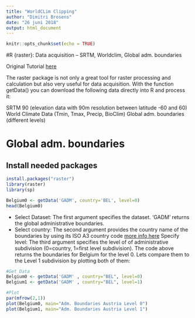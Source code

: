 ```yaml
---
title: "WorldCLim Clipping"
author: "Dimitri Brosens"
date: "26 juni 2018"
output: html_document
---
```


```r
knitr::opts_chunk$set(echo = TRUE)
```

#R {raster}: Data acquisition – SRTM, Worldclim, Global adm. boundaries

Original Tutorial [here](https://www.gis-blog.com/r-raster-data-acquisition/)

The raster package is not only a great tool for raster processing and calculation but also very useful for data acquisition. With the function getData() you can download the following data directly into R and process it:

SRTM 90 (elevation data with 90m resolution between latitude  -60 and 60)
World Climate Data (Tmin, Tmax, Precip, BioClim)
Global adm. boundaries (different levels)

# Global adm. boundaries

## Install needed packages

```r
install.packages("raster")
library(raster)
library(sp)

```
```r
Belgium0 <- getData('GADM', country='BEL', level=0)
head(Belgium0)
```



* Select Dataset: The first argument specifies the dataset. ‘GADM’ returns the global administrative boundaries.
* Select country: The second argument provides the country name of the boundaries by using its ISO A3 country code [more info here](http://kirste.userpage.fu-berlin.de/diverse/doc/ISO_3166.html)
Specify level: The third argument specifies the level of of administrative subdivision (0=country, 1=first level subdivision).
The code above returns the boundaries for Belgium for the level 0. Lets compare them to the Level 1 subdivision by plotting both of them:

```r
#Get Data
Belgium0 <- getData('GADM' , country="BEL", level=0)
Belgium1 <- getData('GADM' , country="BEL", level=1)

#Plot
par(mfrow(2,1))
plot(Belgium0, main="Adm. Boundaries Austria Level 0")
plot(Belgium1, main="Adm. Boundaries Austria Level 1")
```


